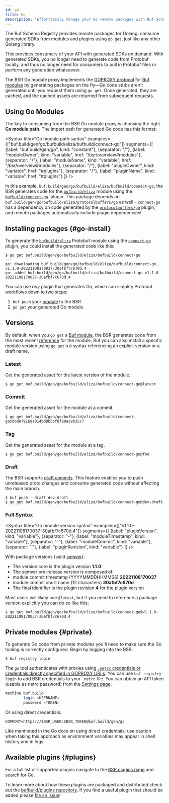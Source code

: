 ```yaml
---
id: go
title: Go
description: "Effortlessly manage your Go remote packages with Buf Schema Registry - Explore the benefits of using remote packages and learn how to set them up in your projects today."
---
```


The Buf Schema Registry provides remote packages for Golang: consume generated
SDKs from modules and plugins using `go get`, just like any other Golang library.

This provides consumers of your API with generated SDKs on demand. With
generated SDKs, you no longer need to generate code from Protobuf locally, and
thus no longer need for consumers to pull in Protobuf files or perform any
generation whatsoever.

The BSR Go module proxy implements the [GOPROXY protocol][goproxy] for [Buf
modules][modules] by generating packages on the fly&mdash;Go code stubs aren't
generated until you request them using `go get`. Once generated, they are cached,
and the cached assets are returned from subsequent requests.

## Using Go Modules

The key to consuming from the BSR Go module proxy is choosing the right **Go
module path**. The import path for generated Go code has this format:


<Syntax
    title="Go module path syntax"
    examples={["buf.build/gen/go/bufbuild/eliza/bufbuild/connect-go"]}
    segments={[
        {label: "buf.build/gen/go", kind: "constant"},
        {separator: "/"},
        {label: "moduleOwner", kind: "variable", href: "/bsr/overview#modules"},
        {separator: "/"},
        {label: "moduleName", kind: "variable", href: "/bsr/overview#modules"},
        {separator: "/"},
        {label: "pluginOwner", kind: "variable", href: "#plugins"},
        {separator: "/"},
        {label: "pluginName", kind: "variable", href: "#plugins"}
    ]}
/>

In this example, `buf.build/gen/go/bufbuild/eliza/bufbuild/connect-go`, the BSR generates
code for the [`bufbuild/eliza`](https://buf.build/bufbuild/eliza) module using
the [`bufbuild/connect-go`](https://buf.build/bufbuild/connect-go). plugin. This
package depends on `buf.build/gen/go/bufbuild/eliza/protocolbuffers/go` as well -
`connect-go` has a dependency on code generated by the
[`protocolbuffers/go`](https://buf.build/protocolbuffers/go) plugin, and remote packages
automatically include plugin dependencies!

## Installing packages {#go-install}

To generate the [`bufbuild/eliza`][eliza-module] Protobuf module using the
[`connect-go`][connect-go] plugin, you could install the generated code like
this:

```terminal
$ go get buf.build/gen/go/bufbuild/eliza/bufbuild/connect-go
---
go: downloading buf.build/gen/go/bufbuild/eliza/bufbuild/connect-go v1.1.0-20221108170037-30afbf7c670d.4
go: added buf.build/gen/go/bufbuild/eliza/bufbuild/connect-go v1.1.0-20221108170037-30afbf7c670d.4
```

You can use _any_ plugin that generates Go, which can simplify Protobuf
workflows down to two steps:

1. `buf push` your [module][modules] to the BSR.
1. `go get` your generated Go module.

## Versions

By default, when you `go get` a [Buf module][modules], the BSR generates code
from the most recent [reference](../overview.mdx#referencing-a-module) for the
module. But you can also install a specific module version using `go get`'s `@`
syntax referencing an explicit version or a draft name.

### Latest

Get the generated asset for the latest version of the module.

```terminal
$ go get buf.build/gen/go/bufbuild/eliza/bufbuild/connect-go@latest
```

### Commit

Get the generated asset for the module at a commit.

```terminal
$ go get buf.build/gen/go/bufbuild/eliza/bufbuild/connect-go@dbde79169a014bd8b5bf8f89ac9b35c7
```

### Tag

Get the generated asset for the module at a tag.

```terminal
$ go get buf.build/gen/go/bufbuild/eliza/bufbuild/connect-go@foo
```

### Draft

The BSR supports [draft commits][bsr-references]. This feature enables you to
push unreleased proto changes and consume generated code without affecting the
main branch.

```terminal
$ buf push --draft dev-draft
$ go get buf.build/gen/go/bufbuild/eliza/bufbuild/connect-go@dev-draft
```

### Full Syntax

<Syntax
    title="Go module version syntax"
    examples={["v1.1.0-20221108170037-30afbf7c670d.4"]}
    segments={[
        {label: "pluginVersion", kind: "variable"},
        {separator: "-"},
        {label: "moduleTimestamp", kind: "variable"},
        {separator: "-"},
        {label: "moduleCommit", kind: "variable"},
        {separator: "."},
        {label: "pluginRevision", kind: "variable"}
    ]}
/>

With package versions (valid [semver][semver]):

- The version core is the plugin version **1.1.0**
- The semver pre-release version is composed of:
- module commit timestamp (YYYYMMDDHHMMSS) **20221108170037**
- module commit short name (12 characters) **30afbf7c670d**
- The final identifier is the plugin revision **4** for the plugin version

Most users will likely use `@latest`, but if you need to reference a package
version explicitly you can do so like this:

```terminal
$ go get buf.build/gen/go/bufbuild/eliza/bufbuild/connect-go@v1.1.0-20221108170037-30afbf7c670d.4
```


## Private modules {#private}

To generate Go code from private modules you'll need to make sure the Go tooling
is correctly configured. Begin by logging into the BSR:

```terminal
$ buf registry login
```

The `go` tool authenticates with proxies using [`.netrc` credentials or
credentials directly specified in GOPROXY URLs][go-private-module-proxy-auth].
You can use `buf registry login` to add BSR credentials to your `.netrc` file.
You can obtain an API token (usable as netrc password) from the [Settings
page][settings].

```sh title="~/.netrc"
machine buf.build
        login <USERNAME>
        password <TOKEN>
```

Or using direct credentials:

```
GOPROXY=https://$BSR_USER:$BSR_TOKEN@buf.build/gen/go
```

Like mentioned in the Go docs on using direct credentials: use caution when
taking this approach as environment variables may appear in shell history and in
logs.


<EnvVars/>

## Available plugins {#plugins}

For a full list of supported plugins navigate to the [BSR plugins
page][bsr-plugins] and search for Go.

To learn more about how these plugins are packaged and distributed check out the
[bufbuild/plugins repository][bufbuild-plugins]. If you find a useful plugin
that should be added please [file an issue][bufbuild-plugins-issue]!

[go]: https://golang.org
[eliza-module]: https://buf.build/bufbuild/eliza
[connect]: https://connect.build
[connect-demo]: https://github.com/bufbuild/connect-demo
[connect-go]: https://buf.build/bufbuild/connect-go
[goproxy]: https://golang.org/ref/mod#goproxy-protocol
[modules]: ../overview.mdx#modules
[go-private-module-proxy-auth]: https://golang.org/ref/mod#private-module-proxy-auth
[private]: https://golang.org/ref/mod#private-modules
[settings]: https://buf.build/settings/user
[semver]: https://semver.org
[bsr-references]: /bsr/overview#referencing-a-module
[bsr]: /bsr/overview
[bsr-plugins]: https://buf.build/plugins
[bufbuild-plugins]: https://github.com/bufbuild/plugins
[bufbuild-plugins-issue]: https://github.com/bufbuild/plugins/issues/new/choose
[javascript]: https://developer.mozilla.org/en-US/docs/Web/JavaScript
[modules]: /bsr/overview#modules
[typescript]: https://www.typescriptlang.org/
[go]: https://golang.org
